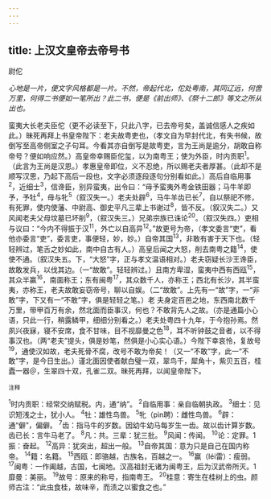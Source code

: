 ```yaml
---
---
---
```

title: 上汉文皇帝去帝号书
---



尉佗

*心地是一片，便文字风格都是一片。不然，帝起代北，佗处粤南，其同辽远，何啻万里，何得二书便如一笔所出？此二书，便是《前出师》、《祭十二郎》等文之所从出也。*

蛮夷大长老夫臣佗（更不必读至下，只此八字，已去帝号矣，盖诚信感人之疾如此。）昧死再拜上书皇帝陛下：老夫故粤吏也，（孝文自为早封代北，有失书候，故倒写至高帝侧室之子句耳。今看其亦自倒写是故粤吏，言为王尚是逾分，胡敢自称帝号？便如响应然。）高皇帝幸赐臣佗玺，以为南粤王；使为外臣，时内贡职<sup>1</sup>。（此言为王尚是汉恩。）孝惠皇帝即位，义不忍绝，所以赐老夫者厚甚。（此却不是顺写汉思，乃起下高后一段也，文字必须逐段逐句分别看如此。）高后自临用事<sup>2</sup>，近细士<sup>3</sup>，信谗臣，别异蛮夷，出令曰：“毋予蛮夷外粤金铁田器；马牛羊即予，予牡<sup>4</sup>，毋与牝<sup>5</sup>（叙汉失一。）老夫处辟<sup>6</sup>，马牛羊齿已长<sup>7</sup>，自以祭祀不修，有死罪，使内使藩、中尉高、御史平凡三辈上书谢过<sup>8</sup>，皆不反。（叙汉失二。）又风闻老夫父母坟墓已坏削<sup>9</sup>，（叙汉失三。）兄弟宗族已诛论<sup>20</sup>。（叙汉失四。）吏相与议曰：“今内不得振于汉<sup>11</sup>，外亡以自高异<sup>12</sup>。”故更号为帝，（孝文委言“吏”，看他亦委言“吏”，委言吏，事便轻，妙，妙。）自帝其国<sup>13</sup>，非敢有害于天下也。（轻轻辨过，笔舌之妙如此，南中自古有人。）高皇后闻之大怒，削去南粤之籍<sup>14</sup>，使使不通。（叙汉失五。下，“大怒”字，正与孝文温语相对。）老夫窃疑长沙王谗臣，故敢发兵，以伐其边。（一“故敢”。轻轻辨过。）且南方卑湿，蛮夷中西有西瓯<sup>15</sup>，其众半赢<sup>16</sup>，南面称王；东有闽粤<sup>17</sup>，其众数千人，亦称王；西北有长沙，其半蛮夷，亦称王，老夫故敢妄窃帝号，聊以自娱。（二“故敢”。上先有一“故”字，一“非敢”字，下又有一“不敢”字，俱是轻轻之笔。）老
夫身定百邑之地，东西南北数千万里，带甲百万有余，然北面而臣事汉，何也？不敢背先人之故。（亦是通篇小心语，只此一行，稍露鳞甲，细细分别看之。）老夫处粤四十九年，于今抱孙焉。然夙兴夜寐，寝不安席，食不甘味，目不视靡曼之色<sup>18</sup>，耳不听钟鼓之音者，以不得事汉也。（两“老夫”提头，俱是妙笔，然俱是小心实心语。）今陛下幸哀怜，复故号<sup>19</sup>，通使汉如故，老夫死骨不腐，改号不敢为帝矣！（又一“不敢”字，此一“不敢”字，是今日生出。）谨北面因使者献白璧一双，翠鸟千，犀角十，紫贝五百，桂蠹一器＠，生翠四十双，孔雀二双。昧死再拜，以闻皇帝陛下。

<sup>注释</sup>

<sup>1</sup>时内贡职：经常交纳赋税。内，通“纳”。
<sup>2</sup>自临用事：亲自临朝执政。
<sup>3</sup>细士：见识短浅之士，犹小人。
<sup>4</sup>牡：雄性鸟兽。
<sup>5</sup>牝（pìn聘）：雌性鸟兽。
<sup>6</sup>辟：通“僻”，偏僻。
<sup>7</sup>齿：指马牛的岁数。因幼牛幼马每岁生一齿。故以齿计算岁数。齿已长：言牛马老了。
<sup>8</sup>凡：共。三辈：犹三批。
<sup>9</sup>风闻：传闻。
<sup>10</sup>论：定罪。1振：奋起。
<sup>12</sup>高异：犹突出，超出一般。
<sup>13</sup>自帝其国：意为只是自己在国内称帝。
<sup>14</sup>籍：名籍。
<sup>15</sup>西瓯：即骆越，古族名，百越之一。
<sup>16</sup>赢（léi雷）：瘦弱。
<sup>17</sup>闽粤：一作阖越，古国，七闽地。汉高祖封无诸为闽粤王，后为汉武帝所灭。1靡曼：美丽。
<sup>19</sup>故号：原来的称号，指南粤王。
<sup>20</sup>桂意：寄生在桂树上的虫。颜师古注：“此虫食桂，故味辛，而渍之以蜜食之也。”